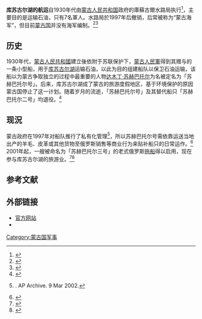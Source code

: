 {{Infobox Water transit
| name            = 库苏古尔湖航运<br>Хөвсгөл Усан Зам
| image           = Байкал и Хубсугул 332.jpg
| caption         = 苏赫巴托尔号
| locale          = {{flag|Mongolia}}
| waterway        = [[庫蘇古爾湖|庫蘇古爾湖]]
| transit_type    = [[游船|游船]]
| start           = 哈特嘎勒港
| end             = 汗赫港
| operator        = 庫蘇古爾水路局 → 庫蘇古爾航运股份有限公司
| began_operation = 1934年
| length          = 124
| duration        = 約8小时
| vessels         = [[拖船|拖船]]1艘
| yearly_ridership = 86,868（2009年）
| website         = [https://www.nomin.co/finance/hovsgol-usan-zam 官方網站]
}}
'''库苏古尔湖的航运'''自1930年代由[[蒙古人民共和国|蒙古人民共和国]]政府的庫蘇古爾水路局执行<ref name="z1">{{cite web |author1=蒙古国政府 |title=Усан замын тээврийн хэрэгсэлд техникийн хяналтын үзлэг, оношлогоо хийх давтамж, төлбөрийн жишиг батлах тухай |url=https://mrtd.gov.mn/upload/files/TusliinSanal/%d0%a3%d0%97%d0%a2%d0%a5-%d0%b8%d0%b9%d0%bd%20%d2%af%d0%b7%d0%bb%d1%8d%d0%b3%d0%b8%d0%b9%d0%bd%20%d1%82%d3%a9%d0%bb%d0%b1%d3%a9%d1%80%d0%b8%d0%b9%d0%bd%20%d0%b6%d0%b8%d1%88%d0%b8%d0%b3%20%d1%82%d0%be%d0%b3%d1%82%d0%be%d0%be%d1%85%20%d0%97%d0%93%20%d1%82%d3%a9%d1%81%d3%a9%d0%bb2019.pdf |accessdate=2021-11-18 |archive-date=2021-11-18 |archive-url=https://web.archive.org/web/20211118100850/https://mrtd.gov.mn/upload/files/TusliinSanal/%D0%A3%D0%97%D0%A2%D0%A5-%D0%B8%D0%B9%D0%BD%20%D2%AF%D0%B7%D0%BB%D1%8D%D0%B3%D0%B8%D0%B9%D0%BD%20%D1%82%D3%A9%D0%BB%D0%B1%D3%A9%D1%80%D0%B8%D0%B9%D0%BD%20%D0%B6%D0%B8%D1%88%D0%B8%D0%B3%20%D1%82%D0%BE%D0%B3%D1%82%D0%BE%D0%BE%D1%85%20%D0%97%D0%93%20%D1%82%D3%A9%D1%81%D3%A9%D0%BB2019.pdf |dead-url=no }}</ref>，主要目的是运输石油，只有7名軍人。水路局於1997年后撤销，后常被称为“蒙古海军”，但目前[[蒙古国|蒙古国]]并没有海军编制。<ref>{{cite web |title=DIRECTOR’S MESSAGE |url=https://gia.gov.mn/en/6/single |website=蒙古国国防部英文版网站 |access-date=2020-01-16 |archive-date=2020-01-16 |archive-url=https://web.archive.org/web/20200116061906/https://gia.gov.mn/en/6/single |dead-url=no }}</ref><ref>{{cite web |title=Mongolia Military Profile 2019 |url=https://www.indexmundi.com/mongolia/military_profile.html |website=INDEXMUNDI |access-date=2020-01-16 |archive-date=2020-01-16 |archive-url=https://web.archive.org/web/20200116061908/https://www.indexmundi.com/mongolia/military_profile.html |dead-url=no }}</ref>

==历史==
1930年代，[[蒙古人民共和國|蒙古人民共和國]]建立後依附于苏联保护下，[[蒙古人民軍|蒙古人民軍]]得到其赠与的一条小型船，用于[[库苏古尔湖|库苏古尔湖]]运输石油，以此为目的组建船队以保卫石油运输，该船以为蒙古争取独立的过程中最重要的人物[[达木丁·苏赫巴托尔|达木丁·苏赫巴托尔]]为名被定名为「苏赫巴托尔号」。后来，库苏古尔湖成了蒙古的旅游度假地区，基于环境保护的原因蒙古国停止了这一计划。随着岁月的流逝，「苏赫巴托尔号」及其替代船只「苏赫巴托尔二号」均退役。<ref name="John Farrier">{{Cite web |url=http://www.neatorama.com/2010/07/05/landlocked-navies-of-the-world/#!m3ygC |title=Landlocked Navies of the World_John Farrier |access-date=2013-10-29 |archive-date=2020-12-21 |archive-url=https://web.archive.org/web/20201221082101/https://www.neatorama.com/2010/07/05/landlocked-navies-of-the-world/#!m3ygC |dead-url=no }}</ref>

== 现況 ==
蒙古政府在1997年对船队推行了私有化管理<ref>{{youtube|81qcPWN9_Uw|title=RR0210/C Mongolia: Navy}}. AP Archive. 9 Mar 2002.</ref>，所以苏赫巴托尔号需依靠运送当地出产的羊毛、皮革或其他货物至俄罗斯销售等商业行为来贴补船只的日常运作。<ref name="multiple">{{Cite web |url=http://news.xinhuanet.com/mil/2010-02/24/content_13027246.htm |title=独家盘点：世界上哪些内陆国家拥有海军？_新华军事_新华网 |access-date=2011-08-16 |archive-date=2015-02-16 |archive-url=https://web.archive.org/web/20150216104223/http://news.xinhuanet.com/mil/2010-02/24/content_13027246.htm |dead-url=no }}</ref> 2001年起，一艘被命名为「苏赫巴托尔三号」的老式俄罗斯[[拖船|拖船]]得以启用，现在参与库苏古尔湖的旅游业。<ref>{{cite web |title=Sükhbaatar ferry |url=https://www.lonelyplanet.com/mongolia/khovsgol-nuur-national-park/activities/sukhbaatar-ferry/a/poi-act/1457053/357047 |website=lonelyplanet |access-date=2020-01-16 |archive-date=2020-01-16 |archive-url=https://web.archive.org/web/20200116062658/https://www.lonelyplanet.com/mongolia/khovsgol-nuur-national-park/activities/sukhbaatar-ferry/a/poi-act/1457053/357047 |dead-url=no }}</ref><ref>{{cite web|title=Khovsgol Lake|url=https://www.toursmongolia.com/destinations/khuvsgul-lake|website=toursmongolia.com|access-date=2021-06-12|archive-date=2021-06-12|archive-url=https://web.archive.org/web/20210612153906/https://www.toursmongolia.com/destinations/khuvsgul-lake|dead-url=no}}</ref>

== 参考文献 ==
{{Reflist}}

== 外部链接 ==
* [https://www.nomin.co/finance/hovsgol-usan-zam 官方网站]
* {{Facebook|Sukhbaatarongots}}

[[Category:蒙古国军事|Category:蒙古国军事]]